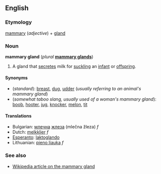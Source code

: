 ==English==
===Etymology===
[[mammary]] (''adjective'') + [[gland]]

===Noun===
'''mammary gland''' (''plural'' '''[[mammary glands]]''')

# {{anatomy}} A gland that [[secrete]]s milk for [[suckle|suckling]] an [[infant]] or [[offspring]].

====Synonyms====
*(''standard''): [[breast]], [[dug]], [[udder]] (''usually referring to an animal's mammary gland'')
*(''somewhat taboo slang, usually used of a woman's mammary gland''): [[boob]], [[hooter]], [[jug]], [[knocker]], [[melon]], [[tit]]<!--add more if you can think of any-->

====Translations====
*Bulgarian: [[млечен|млечна]] [[жлеза]] (mlečna žleza) ''f''
*Dutch: [[melkklier]] ''f''
*[[Esperanto]]: [[laktoglando]]
*Lithuanian: [[pieno liauka]] ''f''

===See also===
*[[w:mammary gland|Wikipedia article on the mammary gland]]